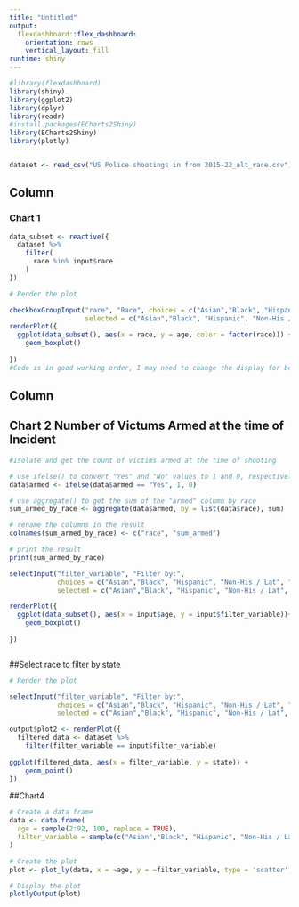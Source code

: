 ```yaml
---
title: "Untitled"
output: 
  flexdashboard::flex_dashboard:
    orientation: rows
    vertical_layout: fill
runtime: shiny
---
```


```r
#library(flexdashboard)
library(shiny)
library(ggplot2)
library(dplyr)
library(readr)
#install.packages(ECharts2Shiny)
library(ECharts2Shiny)
library(plotly)


dataset <- read_csv("US Police shootings in from 2015-22_alt_race.csv")
```



Column
--------------------------------------

### Chart 1

```r
data_subset <- reactive({
  dataset %>%
    filter(
      race %in% input$race
    )
})

# Render the plot 

checkboxGroupInput("race", "Race", choices = c("Asian","Black", "Hispanic", "Non-His / Lat", "Other", "Pacific Islander", "White"),
                   selected = c("Asian","Black", "Hispanic", "Non-His / Lat", "Other", "Pacific Islander", "White"), inline = TRUE)
renderPlot({
  ggplot(data_subset(), aes(x = race, y = age, color = factor(race))) +
    geom_boxplot()
  
})
#Code is in good working order, I may need to change the display for better visuals 
```

Column {.tabset}
--------------------------------------

## Chart 2 Number of Victums Armed at the time of Incident
```r
#Isolate and get the count of victims armed at the time of shooting

# use ifelse() to convert "Yes" and "No" values to 1 and 0, respectively
data$armed <- ifelse(data$armed == "Yes", 1, 0)

# use aggregate() to get the sum of the "armed" column by race
sum_armed_by_race <- aggregate(data$armed, by = list(data$race), sum)

# rename the columns in the result
colnames(sum_armed_by_race) <- c("race", "sum_armed")

# print the result
print(sum_armed_by_race)

selectInput("filter_variable", "Filter by:", 
            choices = c("Asian","Black", "Hispanic", "Non-His / Lat", "Other", "Pacific Islander", "White"), 
            selected = c("Asian","Black", "Hispanic", "Non-His / Lat", "Other", "Pacific Islander", "White"))

renderPlot({
  ggplot(data_subset(), aes(x = input$age, y = input$filter_variable))+
    geom_boxplot()
  
})



```

##Select race to filter by state 
```r
# Render the plot 

selectInput("filter_variable", "Filter by:", 
            choices = c("Asian","Black", "Hispanic", "Non-His / Lat", "Other", "Pacific Islander", "White"), 
            selected = c("Asian","Black", "Hispanic", "Non-His / Lat", "Other", "Pacific Islander", "White"))

output$plot2 <- renderPlot({
  filtered_data <- dataset %>%
    filter(filter_variable == input$filter_variable)
    
ggplot(filtered_data, aes(x = filter_variable, y = state)) +
    geom_point()
})
```

##Chart4
```r
# Create a data frame
data <- data.frame(
  age = sample(2:92, 100, replace = TRUE),
  filter_variable = sample(c("Asian","Black", "Hispanic", "Non-His / Lat", "Other", "Pacific Islander", "White"), 100, replace = TRUE)
)

# Create the plot
plot <- plot_ly(data, x = ~age, y = ~filter_variable, type = 'scatter', mode = 'markers')

# Display the plot
plotlyOutput(plot)
```
